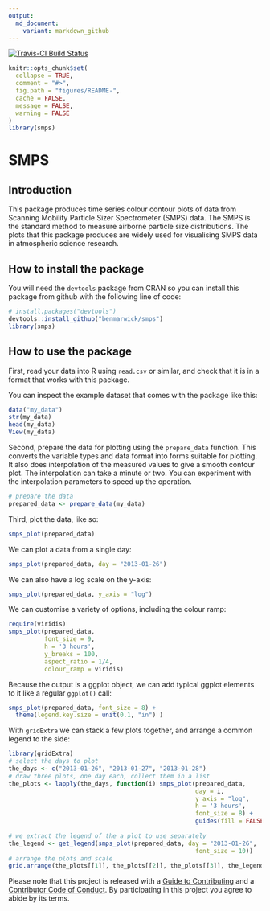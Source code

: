 ```yaml
---
output:
  md_document:
    variant: markdown_github
---
```


<!-- README.md is generated from README.Rmd. Please edit that file -->

[![Travis-CI Build Status](https://travis-ci.org/benmarwick/smps.svg?branch=master)](https://travis-ci.org/benmarwick/smps)

```r
knitr::opts_chunk$set(
  collapse = TRUE,
  comment = "#>",
  fig.path = "figures/README-",
  cache = FALSE, 
  message = FALSE,
  warning = FALSE
)
library(smps)
```

# SMPS

## Introduction

This package produces time series colour contour plots of data from Scanning Mobility Particle Sizer Spectrometer (SMPS) data. The SMPS is the standard method to measure airborne particle size distributions. The plots that this package produces are widely used for visualising SMPS data in atmospheric science research. 

## How to install the package

You will need the `devtools` package from CRAN so you can install this package from github with the following line of code:

```r
# install.packages("devtools")
devtools::install_github("benmarwick/smps")
library(smps)
```

## How to use the package

First, read your data into R using `read.csv` or similar, and check that it is in a format that works with this package. 

You can inspect the example dataset that comes with the package like this:

```r
data("my_data")
str(my_data)
head(my_data)
View(my_data)
```

Second, prepare the data for plotting using the `prepare_data` function. This converts the variable types and data format into forms suitable for plotting. It also does interpolation of the measured values to give a smooth contour plot. The interpolation can take a minute or two. You can experiment with the interpolation parameters to speed up the operation.

```r
# prepare the data
prepared_data <- prepare_data(my_data)
```

Third, plot the data, like so:

```r
smps_plot(prepared_data)
```

We can plot a data from a single day:

```r
smps_plot(prepared_data, day = "2013-01-26")
```

We can also have a log scale on the y-axis:

```r
smps_plot(prepared_data, y_axis = "log")
```

We can customise a variety of options, including the colour ramp:

```r
require(viridis)
smps_plot(prepared_data, 
          font_size = 9, 
          h = '3 hours',
          y_breaks = 100,
          aspect_ratio = 1/4,
          colour_ramp = viridis) 
```

Because the output is a ggplot object, we can add typical ggplot elements to it like a regular `ggplot()` call:

```r
smps_plot(prepared_data, font_size = 8) + 
  theme(legend.key.size = unit(0.1, "in") )
```

With `gridExtra` we can stack a few plots together, and arrange a common legend to the side:

```r
library(gridExtra)
# select the days to plot
the_days <- c("2013-01-26", "2013-01-27", "2013-01-28")
# draw three plots, one day each, collect them in a list
the_plots <- lapply(the_days, function(i) smps_plot(prepared_data, 
                                                    day = i, 
                                                    y_axis = "log",  
                                                    h = '3 hours', 
                                                    font_size = 8) +   
                                                    guides(fill = FALSE))
  
# we extract the legend of the a plot to use separately
the_legend <- get_legend(smps_plot(prepared_data, day = "2013-01-26", 
                                                    font_size = 10))
# arrange the plots and scale
grid.arrange(the_plots[[1]], the_plots[[2]], the_plots[[3]], the_legend, layout_matrix = rbind(c(1,1,4),c(2,2,4),c(3,3,4)))
```


Please note that this project is released with a [Guide to Contributing](CONTRIBUTING.md) and a [Contributor Code of Conduct](CONDUCT.md). By participating in this project you agree to abide by its terms.

